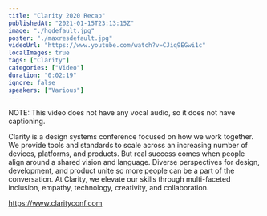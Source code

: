 ```yaml
---
title: "Clarity 2020 Recap"
publishedAt: "2021-01-15T23:13:15Z"
image: "./hqdefault.jpg"
poster: "./maxresdefault.jpg"
videoUrl: "https://www.youtube.com/watch?v=CJiq9EGwi1c"
localImages: true
tags: ["Clarity"]
categories: ["Video"]
duration: "0:02:19"
ignore: false
speakers: ["Various"]
---
```


NOTE: This video does not have any vocal audio, so it does not have captioning.

Clarity is a design systems conference focused on how we work together. We provide tools and standards to scale across an increasing number of devices, platforms, and products. But real success comes when people align around a shared vision and language. Diverse perspectives for design, development, and product unite so more people can be a part of the conversation. At Clarity, we elevate our skills through multi-faceted inclusion, empathy, technology, creativity, and collaboration.

https://www.clarityconf.com
